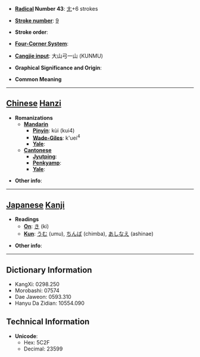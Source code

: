 * '''[[Wiktionary:Chinese radical index| Radical]] Number 43''': [[Wiktionary:Chinese radical index 尢|尢]]+6 strokes

* '''[[Wiktionary:Chinese total strokes index|Stroke number]]''': [[Wiktionary:Chinese total strokes index 9|9]]

* '''Stroke order''': 

* '''[[Wiktionary:Chinese four corner index|Four-Corner System]]''': 

* '''[[Wiktionary:Chinese Cangjie index|Cangjie input]]''': 大山弓一山 (KUNMU)

* '''Graphical Significance and Origin''': 

* '''Common Meaning'''

----

== [[Chinese]] [[Hanzi]] ==

* '''Romanizations'''
** '''[[Mandarin]]'''
*** '''[[Pinyin]]''': kùi (kui4)
*** '''[[Wade-Giles]]''': k'uei<sup>4</sup>
*** '''[[Yale]]''': 
** '''[[Cantonese]]'''
*** '''[[Jyutping]]''':
*** '''[[Penkyamp]]''': 
*** '''[[Yale]]''': 

* '''Other info''': 

----

== [[Japanese]] [[Kanji]] ==

* '''Readings'''
** '''[[On]]''': [[き]] (ki)
** '''[[Kun]]''': [[うむ]] (umu), [[ちんば]] (chimba), [[あしなえ]] (ashinae)

* '''Other info''':  

----

== Dictionary Information ==

* KangXi: 0298.250
* Morobashi: 07574
* Dae Jaweon: 0593.310
* Hanyu Da Zidian: 10554.090

== Technical Information ==

* '''Unicode''':
** Hex: 5C2F
** Decimal: 23599